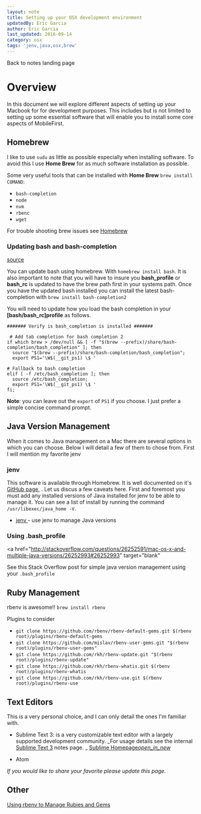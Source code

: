 ```yaml
---
layout: note
title: Setting up your OSX development environment
updatedBy: Eric Garcia
author: Eric Garcia
last_updated: 2016-09-14
category: osx
tags: 'jenv,java,osx,brew'
---
```



Back to notes <Link to="/notes">landing page</Link>

# Overview

In this document we will explore different aspects of setting up your Macbook for for development purposes. This includes but is not limited to setting up some essential software that will enable you to install some core aspects of MobileFirst.

## Homebrew

I like to use `sudu` as little as possible especially when installing software. To avoid this I use **Home Brew** for as much software installation as possible.

Some very useful tools that can be installed with **Home Brew** `brew install COMAND`:

- `bash-completion`
- `node`
- `nvm`
- `rbenc`
- `wget`

For trouble shooting brew issues see [Homebrew](./homebrew)

### Updating bash and bash-completion

[source][bash_completion_source]

You can update bash using homebrew. With `homebrew install bash`. It is also important to note that you will have to insure you **bash_profile** or **bash_rc** is updated to have the brew path first in your systems path. Once you have the updated bash installed you can install the latest bash-completion with `brew install bash-completion2`

You will need to update how you load the bash completion in your **[bash/bash_rc]profile** as follows.

```shell
####### Verify is bash_completion is installed #######

 # Add tab completion for bash completion 2
if which brew > /dev/null && [ -f "$(brew --prefix)/share/bash-completion/bash_completion" ]; then
  source "$(brew --prefix)/share/bash-completion/bash_completion";
  export PS1='\W$(__git_ps1) \$ '

# Fallback to bash completion
elif [ -f /etc/bash_completion ]; then
  source /etc/bash_completion;
  export PS1='\W$(__git_ps1) \$ '
fi;
```

**Note**: you can leave out the `export` of `PS1` if you choose. I just prefer a simple concise command prompt.

[bash_completion_source]: https://troymccall.com/better-bash-4--completions-on-osx/

## Java Version Management

When it comes to Java management on a Mac there are several options in which you can choose. Below I will detail a few of them to chose from. First I will mention my favorite jenv

### jenv

This software is available through Homebrew. It is well documented on it's <a href="https://github.com/gcuisinier/jenv" target="blank">GitHub page</a>, . Let us discus a few caveats here. First and foremost you must add any installed versions of Java installed for jenv to be able to manage it. You can see a list of install by running the command `/usr/libexec/java_home -V`.

- <a href="http://www.jenv.be/" target="blank">
    jenv
  </a> - use jenv to manage Java versions

### Using .bash_profile

<a
  href="http://stackoverflow.com/questions/26252591/mac-os-x-and-multiple-java-versions/26252993#26252993"
  target="blank"
>
  See this Stack Overflow post
</a> for simple java version management using your `.bash_profile`

## Ruby Management

rbenv is awesome!! `brew install rbenv`

Plugins to consider

- `git clone https://github.com/rbenv/rbenv-default-gems.git $(rbenv root)/plugins/rbenv-default-gems`
- `git clone https://github.com/mislav/rbenv-user-gems.git "$(rbenv root)/plugins/rbenv-user-gems"`
- `git clone https://github.com/rkh/rbenv-update.git "$(rbenv root)/plugins/rbenv-update"`
- `git clone https://github.com/rkh/rbenv-whatis.git $(rbenv root)/plugins/rbenv-whatis`
- `git clone https://github.com/rkh/rbenv-use.git $(rbenv root)/plugins/rbenv-use`

## Text Editors

This is a very personal choice, and I can only detail the ones I'm familiar with.

- Sublime Text 3: is a very customizable text editor with a largely supported development community.
  _For usage details see the internal [Sublime Text 3](../osx-sublime_text) notes page.
  _ <a href="https://www.sublimetext.com/" target="blank" >Sublime Homepage<i class="material-icons">open_in_new</i></a>

- Atom

_If you would like to share your favorite please update this page._

## Other

<a href="https://robots.thoughtbot.com/using-rbenv-to-manage-rubies-and-gems" target="blank">
  Using rbenv to Manage Rubies and Gems
</a>
